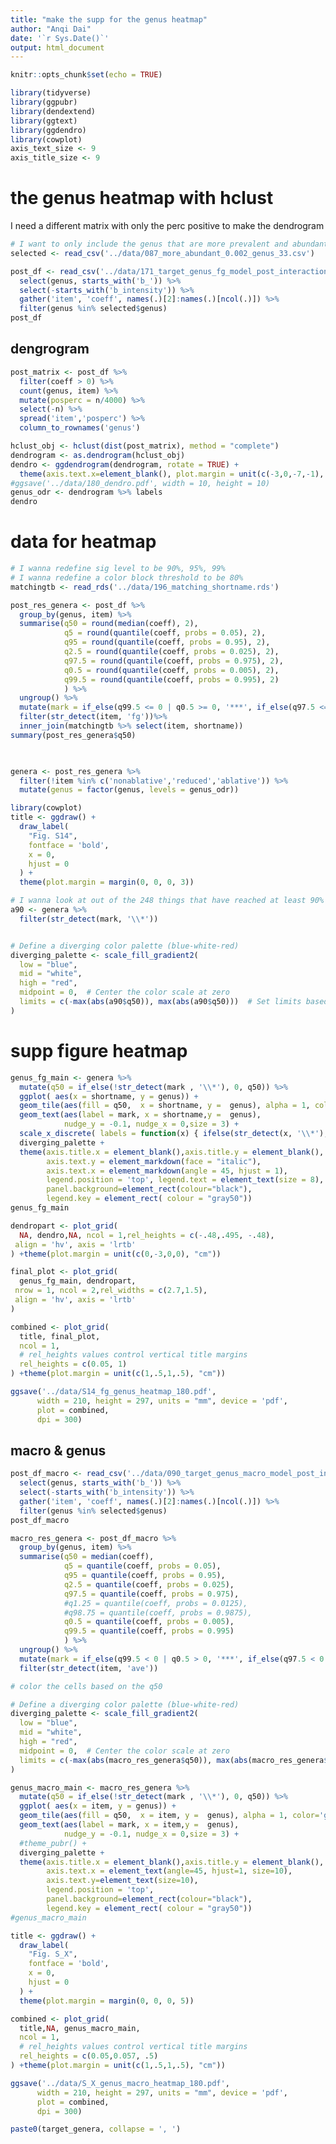 ```yaml
---
title: "make the supp for the genus heatmap"
author: "Anqi Dai"
date: '`r Sys.Date()`'
output: html_document
--- 
```


```r
knitr::opts_chunk$set(echo = TRUE)  
```

```r
library(tidyverse) 
library(ggpubr)
library(dendextend)
library(ggtext)
library(ggdendro)
library(cowplot)
axis_text_size <- 9
axis_title_size <- 9
```

# the genus heatmap with hclust

I need a different matrix with only the perc positive to make the dendrogram

```r
# I want to only include the genus that are more prevalent and abundant, and most likely exist in human gut
selected <- read_csv('../data/087_more_abundant_0.002_genus_33.csv') 

```


```r
post_df <- read_csv('../data/171_target_genus_fg_model_post_interaction.csv',  col_select = c(1:25)) %>% 
  select(genus, starts_with('b_')) %>% 
  select(-starts_with('b_intensity')) %>% 
  gather('item', 'coeff', names(.)[2]:names(.)[ncol(.)]) %>% 
  filter(genus %in% selected$genus)
post_df
```
## dengrogram 
 
```r
post_matrix <- post_df %>% 
  filter(coeff > 0) %>% 
  count(genus, item) %>% 
  mutate(posperc = n/4000) %>% 
  select(-n) %>% 
  spread('item','posperc') %>% 
  column_to_rownames('genus')

hclust_obj <- hclust(dist(post_matrix), method = "complete")
dendrogram <- as.dendrogram(hclust_obj)
dendro <- ggdendrogram(dendrogram, rotate = TRUE) +
  theme(axis.text.x=element_blank(), plot.margin = unit(c(-3,0,-7,-1), "cm"))
#ggsave('../data/180_dendro.pdf', width = 10, height = 10) 
genus_odr <- dendrogram %>% labels
dendro
```

# data for heatmap

```r
# I wanna redefine sig level to be 90%, 95%, 99%  
# I wanna redefine a color block threshold to be 80%
matchingtb <- read_rds('../data/196_matching_shortname.rds')

post_res_genera <- post_df %>% 
  group_by(genus, item) %>% 
  summarise(q50 = round(median(coeff), 2),
            q5 = round(quantile(coeff, probs = 0.05), 2),
            q95 = round(quantile(coeff, probs = 0.95), 2),
            q2.5 = round(quantile(coeff, probs = 0.025), 2),
            q97.5 = round(quantile(coeff, probs = 0.975), 2),
            q0.5 = round(quantile(coeff, probs = 0.005), 2),
            q99.5 = round(quantile(coeff, probs = 0.995), 2)
            ) %>% 
  ungroup() %>% 
  mutate(mark = if_else(q99.5 <= 0 | q0.5 >= 0, '***', if_else(q97.5 <= 0 | q2.5 >= 0, '**', if_else(q95 <= 0 | q5 >= 0, '*', '')))) %>% 
  filter(str_detect(item, 'fg'))%>% 
  inner_join(matchingtb %>% select(item, shortname))
summary(post_res_genera$q50)


  
genera <- post_res_genera %>% 
  filter(!item %in% c('nonablative','reduced','ablative')) %>% 
  mutate(genus = factor(genus, levels = genus_odr))

library(cowplot)
title <- ggdraw() + 
  draw_label(
    "Fig. S14",
    fontface = 'bold',
    x = 0,
    hjust = 0
  ) +
  theme(plot.margin = margin(0, 0, 0, 3))

# I wanna look at out of the 248 things that have reached at least 90% what is the distribution of the q50
a90 <- genera %>% 
  filter(str_detect(mark, '\\*'))


# Define a diverging color palette (blue-white-red)
diverging_palette <- scale_fill_gradient2(
  low = "blue", 
  mid = "white", 
  high = "red", 
  midpoint = 0,  # Center the color scale at zero
  limits = c(-max(abs(a90$q50)), max(abs(a90$q50)))  # Set limits based on absolute max
)
```

# supp figure heatmap

```r
genus_fg_main <- genera %>%  
  mutate(q50 = if_else(!str_detect(mark , '\\*'), 0, q50)) %>% 
  ggplot( aes(x = shortname, y = genus)) +
  geom_tile(aes(fill = q50,  x = shortname, y =  genus), alpha = 1, color='gray50', width=0.95, height=0.95) +
  geom_text(aes(label = mark, x = shortname,y =  genus),
            nudge_y = -0.1, nudge_x = 0,size = 3) +
  scale_x_discrete( labels = function(x) { ifelse(str_detect(x, '\\*'),  str_glue("<b style='color:royalblue'>{x}</b>"), as.character(x)) }) +
  diverging_palette +
  theme(axis.title.x = element_blank(),axis.title.y = element_blank(),
        axis.text.y = element_markdown(face = "italic"),
        axis.text.x = element_markdown(angle = 45, hjust = 1),
        legend.position = 'top', legend.text = element_text(size = 8), 
        panel.background=element_rect(colour="black"),
        legend.key = element_rect( colour = "gray50"))
genus_fg_main    
```


```r
dendropart <- plot_grid(
  NA, dendro,NA, ncol = 1,rel_heights = c(-.48,.495, -.48),
 align = 'hv', axis = 'lrtb'
) +theme(plot.margin = unit(c(0,-3,0,0), "cm")) 

final_plot <- plot_grid(
  genus_fg_main, dendropart,
 nrow = 1, ncol = 2,rel_widths = c(2.7,1.5),
 align = 'hv', axis = 'lrtb'
) 

combined <- plot_grid(
  title, final_plot,
  ncol = 1,
  # rel_heights values control vertical title margins
  rel_heights = c(0.05, 1)
) +theme(plot.margin = unit(c(1,.5,1,.5), "cm"))

ggsave('../data/S14_fg_genus_heatmap_180.pdf',
      width = 210, height = 297, units = "mm", device = 'pdf', 
      plot = combined, 
      dpi = 300)

```

## macro & genus

```r
post_df_macro <- read_csv('../data/090_target_genus_macro_model_post_interaction.csv', num_threads = 10, col_select = c(1:25)) %>% 
  select(genus, starts_with('b_')) %>% 
  select(-starts_with('b_intensity')) %>% 
  gather('item', 'coeff', names(.)[2]:names(.)[ncol(.)]) %>% 
  filter(genus %in% selected$genus)
post_df_macro

macro_res_genera <- post_df_macro %>% 
  group_by(genus, item) %>% 
  summarise(q50 = median(coeff),
            q5 = quantile(coeff, probs = 0.05),
            q95 = quantile(coeff, probs = 0.95),
            q2.5 = quantile(coeff, probs = 0.025),
            q97.5 = quantile(coeff, probs = 0.975),
            #q1.25 = quantile(coeff, probs = 0.0125),
            #q98.75 = quantile(coeff, probs = 0.9875),
            q0.5 = quantile(coeff, probs = 0.005),
            q99.5 = quantile(coeff, probs = 0.995)
            ) %>% 
  ungroup() %>% 
  mutate(mark = if_else(q99.5 < 0 | q0.5 > 0, '***', if_else(q97.5 < 0 | q2.5 > 0, '**', if_else(q95 < 0 | q5 > 0, '*', '')))) %>% 
  filter(str_detect(item, 'ave'))

# color the cells based on the q50

# Define a diverging color palette (blue-white-red)
diverging_palette <- scale_fill_gradient2(
  low = "blue", 
  mid = "white", 
  high = "red", 
  midpoint = 0,  # Center the color scale at zero
  limits = c(-max(abs(macro_res_genera$q50)), max(abs(macro_res_genera$q50)))  # Set limits based on absolute max
)
```

```r
genus_macro_main <- macro_res_genera %>% 
  mutate(q50 = if_else(!str_detect(mark , '\\*'), 0, q50)) %>% 
  ggplot( aes(x = item, y = genus)) +
  geom_tile(aes(fill = q50,  x = item, y =  genus), alpha = 1, color='gray50', width=0.95, height=0.95) +
  geom_text(aes(label = mark, x = item,y =  genus),
            nudge_y = -0.1, nudge_x = 0,size = 3) +
  #theme_pubr() +
  diverging_palette +
  theme(axis.title.x = element_blank(),axis.title.y = element_blank(),
        axis.text.x = element_text(angle=45, hjust=1, size=10),
        axis.text.y=element_text(size=10),
        legend.position = 'top',
        panel.background=element_rect(colour="black"),
        legend.key = element_rect( colour = "gray50")) 
#genus_macro_main
```

```r
title <- ggdraw() + 
  draw_label(
    "Fig. S_X",
    fontface = 'bold',
    x = 0,
    hjust = 0
  ) +
  theme(plot.margin = margin(0, 0, 0, 5))

combined <- plot_grid(
  title,NA, genus_macro_main,
  ncol = 1,
  # rel_heights values control vertical title margins
  rel_heights = c(0.05,0.057, .5)
) +theme(plot.margin = unit(c(1,.5,1,.5), "cm"))

ggsave('../data/S_X_genus_macro_heatmap_180.pdf',
      width = 210, height = 297, units = "mm", device = 'pdf', 
      plot = combined, 
      dpi = 300)
```

```r
paste0(target_genera, collapse = ', ')
```

